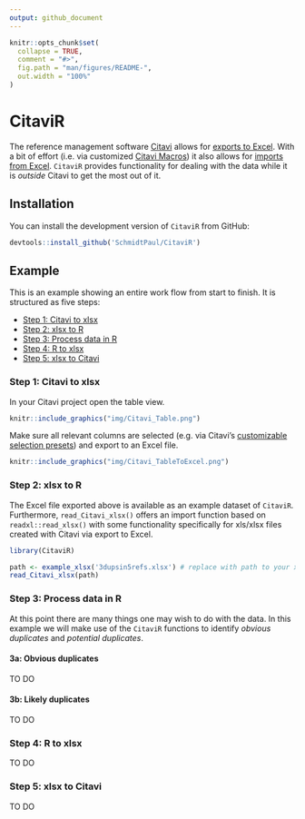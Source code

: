 ```yaml
---
output: github_document
---
```


```r
knitr::opts_chunk$set(
  collapse = TRUE,
  comment = "#>",
  fig.path = "man/figures/README-",
  out.width = "100%"
)
```

# CitaviR

<!-- badges: start -->
<!-- badges: end -->

The reference management software [Citavi](https://www.citavi.com/de) allows for [exports to Excel](https://www1.citavi.com/sub/manual6/en/index.html?exporting_to_excel.html). With a bit of effort (i.e. via customized [Citavi Macros](https://www1.citavi.com/sub/manual6/en/index.html?add_on_display_macros.html)) it also allows for [imports from Excel](https://github.com/Citavi/Macros/blob/master/CIM%20Import/CIM007%20Import%20arbitrary%20data%20from%20Microsoft%20Excel%20into%20custom%20fields%20of%20existing%20references%20by%20short%20title/readme.de.md). `CitaviR` provides functionality for dealing with the data while it is *outside* Citavi to get the most out of it. 

## Installation

You can install the development version of `CitaviR` from GitHub:

```r
devtools::install_github('SchmidtPaul/CitaviR')
```


## Example

This is an example showing an entire work flow from start to finish. It is structured as five steps:

 * [Step 1: Citavi to xlsx](#step-1-citavi-to-xlsx)
 * [Step 2: xlsx to R](#step-2-xlsx-to-r)
 * [Step 3: Process data in R](#step-3-process-data-in-r)
 * [Step 4: R to xlsx](#step-4-r-to-xlsx)
 * [Step 5: xlsx to Citavi](#step-5-xlsx-to-citavi)

### Step 1: Citavi to xlsx

In your Citavi project open the table view.

```r
knitr::include_graphics("img/Citavi_Table.png")
```

Make sure all relevant columns are selected (e.g. via Citavi's [customizable selection presets](https://www1.citavi.com/sub/manual6/en/index.html?referencegridformworkspaceeditor.html)) and export to an Excel file.

```r
knitr::include_graphics("img/Citavi_TableToExcel.png")
```

### Step 2: xlsx to R

The Excel file exported above is available as an example dataset of `CitaviR`. Furthermore, `read_Citavi_xlsx()` offers an import function based on `readxl::read_xlsx()` with some functionality specifically for xls/xlsx files created with Citavi via export to Excel.

```r
library(CitaviR)

path <- example_xlsx('3dupsin5refs.xlsx') # replace with path to your xlsx file
read_Citavi_xlsx(path)
```

### Step 3: Process data in R

At this point there are many things one may wish to do with the data. In this example we will make use of the `CitaviR` functions to identify *obvious duplicates* and *potential duplicates*.

#### 3a: Obvious duplicates

TO DO

#### 3b: Likely duplicates

TO DO

### Step 4: R to xlsx

TO DO

### Step 5: xlsx to Citavi

TO DO
